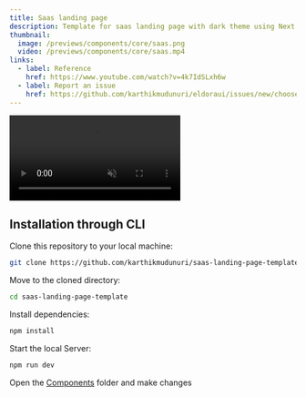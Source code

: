 ```yaml
---
title: Saas landing page 
description: Template for saas landing page with dark theme using Next.js 14, React, TailwindCSS, Framer motion
thumbnail:
  image: /previews/components/core/saas.png
  video: /previews/components/core/saas.mp4
links:
  - label: Reference
    href: https://www.youtube.com/watch?v=4k7IdSLxh6w
  - label: Report an issue
    href: https://github.com/karthikmudunuri/eldoraui/issues/new/choose
---
```


<div className="flex max-w-[800px] flex-col gap-4">
  <video
    autoPlay
    loop
    muted
    src="/previews/components/core/saas.mp4"
    className="w-full rounded-xl border shadow-2xl"
  />
  <div className="flex w-full flex-col gap-2 sm:flex-row">
     <Linkpreview  href="https://saas-landing-page-template-eldoraui.vercel.app/">
      Live Preview{" "}
    </Linkpreview>
    <Repodownload  href="https://github.com/karthikmudunuri/saas-landing-page-template">
      Download Here {" "}
    </Repodownload>
  </div>
</div>

## Installation through CLI

<Steps>
  <Step>Clone this repository to your local machine:</Step>

```bash
git clone https://github.com/karthikmudunuri/saas-landing-page-template.git
```

  <Step>Move to the cloned directory:</Step>
 
 ```bash
 cd saas-landing-page-template
 ```

  <Step>Install dependencies:</Step>
  ```bash
  npm install
  ```
  
  
  <Step>Start the local Server:</Step>
  ```bash
  npm run dev
  ```

  <Step>Open the [Components](https://github.com/karthikmudunuri/saas-landing-page-template/tree/main/src/components) folder and make changes</Step>



</Steps>
